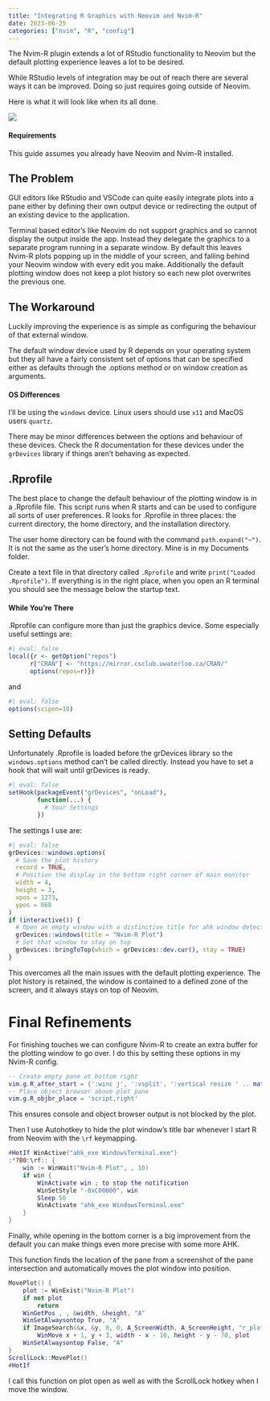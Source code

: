 ```yaml
---
title: "Integrating R Graphics with Neovim and Nvim-R"
date: 2023-06-25
categories: ["nvim", "R", "config"]
---
```


The Nvim-R plugin extends a lot of RStudio functionality to Neovim but the default plotting experience leaves a lot to be desired.

While RStudio levels of integration may be out of reach there are several ways it can be improved. Doing so just requires going outside of Neovim.

Here is what it will look like when its all done.

![](demo.gif)

::: {.callout-note}
#### Requirements
This guide assumes you already have Neovim and Nvim-R installed.
:::

## The Problem

GUI editors like RStudio and VSCode can quite easily integrate plots into a pane either by defining their own output device or redirecting the output of an existing device to the application. 

Terminal based editor's like Neovim do not support graphics and so cannot display the output inside the app. Instead they delegate the graphics to a separate program running in a separate window. By default this leaves Nvim-R plots popping up in the middle of your screen, and falling behind your Neovim window with every edit you make. Additionally the default plotting window does not keep a plot history so each new plot overwrites the previous one. 

## The Workaround

Luckily improving the experience is as simple as configuring the behaviour of that external window.

The default window device used by R depends on your operating system but they all have a fairly consistent set of options that can be specified either as defaults through the .options method or on window creation as arguments.

::: {.callout-warning}
#### OS Differences
I'll be using the `windows` device. Linux users should use `x11` and MacOS users `quartz`.

There may be minor differences between the options and behaviour of these devices. Check the R documentation for these devices under the `grDevices` library if things aren't behaving as expected.
:::

## .Rprofile

The best place to change the default behaviour of the plotting window is in a .Rprofile file. This script runs when R starts and can be used to configure all sorts of user preferences. R looks for .Rprofile in three places: the current directory, the home directory, and the installation directory.

The user home directory can be found with the command `path.expand("~")`. It is not the same as the user's home directory. Mine is in my Documents folder.

Create a text file in that directory called `.Rprofile` and write `print("Loaded .Rprofile")`. If everything is in the right place, when you open an R terminal you should see the message below the startup text.

::: {.callout-tip}
#### While You're There
.Rprofile can configure more than just the graphics device. Some especially useful settings are:
```r
#| eval: false
local({r <- getOption("repos")
      r["CRAN"] <- "https://mirror.csclub.uwaterloo.ca/CRAN/"
      options(repos=r)})
```
and
```r
#| eval: false
options(scipen=10)
```
:::


## Setting Defaults

Unfortunately .Rprofile is loaded before the grDevices library so the `windows.options` method can't be called directly. Instead you have to set a hook that will wait until grDevices is ready.

```r
#| eval: false
setHook(packageEvent("grDevices", "onLoad"),
        function(...) {
          # Your Settings
        })
```

The settings I use are:
```r
#| eval: false
grDevices::windows.options(
  # Save the plot history
  record = TRUE,
  # Position the display in the bottom right corner of main monitor
  width = 4,
  height = 3,
  xpos = 1273,
  ypos = 668
)
if (interactive()) {
  # Open an empty window with a distinctive title for ahk window detection
  grDevices::windows(title = "Nvim-R Plot")
  # Set that window to stay on top
  grDevices::bringToTop(which = grDevices::dev.cur(), stay = TRUE)
}
```

This overcomes all the main issues with the default plotting experience. The plot history is retained, the window is contained to a defined zone of the screen, and it always stays on top of Neovim.

# Final Refinements

For finishing touches we can configure Nvim-R to create an extra buffer for the plotting window to go over. I do this by setting these options in my Nvim-R config.
```lua
-- Create empty pane at bottom right
vim.g.R_after_start = {':winc j', ':vsplit', ':vertical resize ' .. math.floor(vim.fn.winwidth(0) / 3), ":winc k"}
-- Place object browser above plot pane
vim.g.R_objbr_place = 'script,right'
```
This ensures console and object browser output is not blocked by the plot.

Then I use Autohotkey to hide the plot window's title bar whenever I start R from Neovim with the `\rf` keymapping.
```lua
#HotIf WinActive("ahk_exe WindowsTerminal.exe")
:*?B0:\rf:: {
    win := WinWait("Nvim-R Plot", , 10)
    if win {
        WinActivate win ; to stop the notification
        WinSetStyle "-0xC00000", win
        Sleep 50
        WinActivate "ahk_exe WindowsTerminal.exe"
    }
}
```

Finally, while opening in the bottom corner is a big improvement from the default you can make things even more precise with some more AHK.

This function finds the location of the pane from a screenshot of the pane intersection and automatically moves the plot window into position. 
```lua
MovePlot() {
    plot := WinExist("Nvim-R Plot")
    if not plot 
        return
    WinGetPos , , &width, &height, "A"
    WinSetAlwaysontop True, "A"
    if ImageSearch(&x, &y, 0, 0, A_ScreenWidth, A_ScreenHeight, "r_plot_location.png")
        WinMove x + 1, y + 3, width - x - 10, height - y - 70, plot
    WinSetAlwaysontop False, "A"
}
ScrollLock::MovePlot()
#HotIf
```
I call this function on plot open as well as with the ScrollLock hotkey when I move the window.
